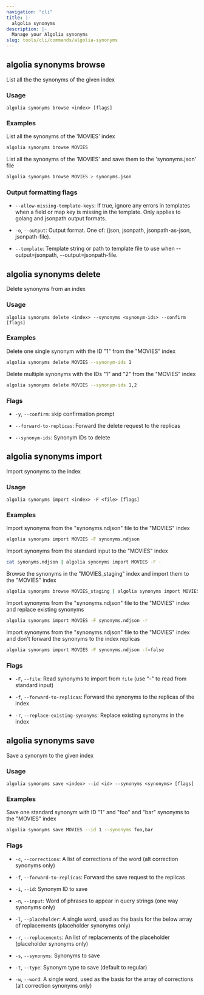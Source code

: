 ```yaml
---
navigation: "cli"
title: |-
  algolia synonyms
description: |-
  Manage your Algolia synonyms
slug: tools/cli/commands/algolia-synonyms
---
```


## algolia synonyms browse

List all the the synonyms of the given index

### Usage

`algolia synonyms browse <index> [flags]`

### Examples

List all the synonyms of the 'MOVIES' index

```sh command="algolia synonyms browse MOVIES"
algolia synonyms browse MOVIES
```

List all the synonyms of the 'MOVIES' and save them to the 'synonyms.json' file

```sh
algolia synonyms browse MOVIES > synonyms.json
```

### Output formatting flags

- `--allow-missing-template-keys`: If true, ignore any errors in templates when a field or map key is missing in the template. Only applies to golang and jsonpath output formats.

- `-o`, `--output`: Output format. One of: (json, jsonpath, jsonpath-as-json, jsonpath-file).

- `--template`: Template string or path to template file to use when --output=jsonpath, --output=jsonpath-file.

## algolia synonyms delete

Delete synonyms from an index

### Usage

`algolia synonyms delete <index> --synonyms <synonym-ids> --confirm [flags]`

### Examples

Delete one single synonym with the ID "1" from the "MOVIES" index

```sh
algolia synonyms delete MOVIES --synonym-ids 1
```

Delete multiple synonyms with the IDs "1" and "2" from the "MOVIES" index

```sh
algolia synonyms delete MOVIES --synonym-ids 1,2
```

### Flags

- `-y`, `--confirm`: skip confirmation prompt

- `--forward-to-replicas`: Forward the delete request to the replicas

- `--synonym-ids`: Synonym IDs to delete

## algolia synonyms import

Import synonyms to the index

### Usage

`algolia synonyms import <index> -F <file> [flags]`

### Examples

Import synonyms from the "synonyms.ndjson" file to the "MOVIES" index

```sh
algolia synonyms import MOVIES -F synonyms.ndjson
```

Import synonyms from the standard input to the "MOVIES" index

```sh
cat synonyms.ndjson | algolia synonyms import MOVIES -F -
```

Browse the synonyms in the "MOVIES_staging" index and import them to the "MOVIES" index

```sh
algolia synonyms browse MOVIES_staging | algolia synonyms import MOVIES -F -
```

Import synonyms from the "synonyms.ndjson" file to the "MOVIES" index and replace existing synonyms

```sh
algolia synonyms import MOVIES -F synonyms.ndjson -r
```

Import synonyms from the "synonyms.ndjson" file to the "MOVIES" index and don't forward the synonyms to the index replicas

```sh
algolia synonyms import MOVIES -F synonyms.ndjson -f=false
```

### Flags

- `-F`, `--file`: Read synonyms to import from `file` (use "-" to read from standard input)

- `-f`, `--forward-to-replicas`: Forward the synonyms to the replicas of the index

- `-r`, `--replace-existing-synonyms`: Replace existing synonyms in the index

## algolia synonyms save

Save a synonym to the given index

### Usage

`algolia synonyms save <index> --id <id> --synonyms <synonyms> [flags]`

### Examples

Save one standard synonym with ID "1" and "foo" and "bar" synonyms to the "MOVIES" index

```sh
algolia synonyms save MOVIES --id 1 --synonyms foo,bar
```

### Flags

- `-c`, `--corrections`: A list of corrections of the word (alt correction synonyms only)

- `-f`, `--forward-to-replicas`: Forward the save request to the replicas

- `-i`, `--id`: Synonym ID to save

- `-n`, `--input`: Word of phrases to appear in query strings (one way synonyms only)

- `-l`, `--placeholder`: A single word, used as the basis for the below array of replacements (placeholder synonyms only)

- `-r`, `--replacements`: An list of replacements of the placeholder (placeholder synonyms only)

- `-s`, `--synonyms`: Synonyms to save

- `-t`, `--type`: Synonym type to save (default to regular)

- `-w`, `--word`: A single word, used as the basis for the array of corrections (alt correction synonyms only)

